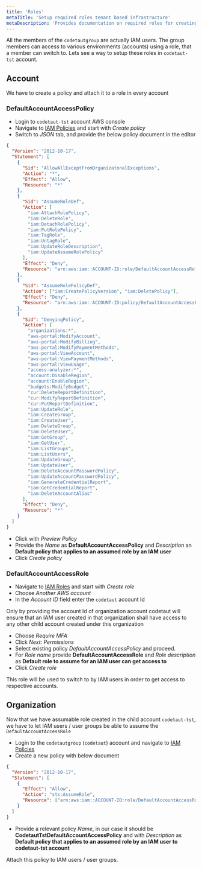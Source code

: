 ```yaml
---
title: 'Roles'
metaTitle: 'Setup required roles tenant based infrastructure'
metaDescription: 'Provides documentation on required roles for creating tenant based infrastructure'
---
```


All the members of the `codetautgroup` are actually IAM users. The group members can access to various
environments (accounts) using a role, that a member can switch to. Lets see a way to setup these roles
in `codetaut-tst` account.

## Account

We have to create a policy and attach it to a role in every account

### DefaultAccountAccessPolicy

- Login to `codetaut-tst` account AWS console
- Navigate to [IAM Policies](https://console.aws.amazon.com/iam/home#/policies) and start with _Create policy_
- Switch to _JSON_ tab, and provide the below policy document in the editor

```json
{
  "Version": "2012-10-17",
  "Statement": [
    {
      "Sid": "AllowAllExceptFromOrganizatonalExceptions",
      "Action": "*",
      "Effect": "Allow",
      "Resource": "*"
    },
    {
      "Sid": "AssumeRoleDef",
      "Action": [
        "iam:AttachRolePolicy",
        "iam:DeleteRole",
        "iam:DetachRolePolicy",
        "iam:PutRolePolicy",
        "iam:TagRole",
        "iam:UntagRole",
        "iam:UpdateRoleDescription",
        "iam:UpdateAssumeRolePolicy"
      ],
      "Effect": "Deny",
      "Resource": "arn:aws:iam::ACCOUNT-ID:role/DefaultAccountAccessRole"
    },
    {
      "Sid": "AssumeRolePolicyDef",
      "Action": ["iam:CreatePolicyVersion", "iam:DeletePolicy"],
      "Effect": "Deny",
      "Resource": "arn:aws:iam::ACCOUNT-ID:policy/DefaultAccountAccessPolicy"
    },
    {
      "Sid": "DenyingPolicy",
      "Action": [
        "organizations:*",
        "aws-portal:ModifyAccount",
        "aws-portal:ModifyBilling",
        "aws-portal:ModifyPaymentMethods",
        "aws-portal:ViewAccount",
        "aws-portal:ViewPaymentMethods",
        "aws-portal:ViewUsage",
        "access-analyzer:*",
        "account:DisableRegion",
        "account:EnableRegion",
        "budgets:ModifyBudget",
        "cur:DeleteReportDefinition",
        "cur:ModifyReportDefinition",
        "cur:PutReportDefinition",
        "iam:UpdateRole",
        "iam:CreateGroup",
        "iam:CreateUser",
        "iam:DeleteGroup",
        "iam:DeleteUser",
        "iam:GetGroup",
        "iam:GetUser",
        "iam:ListGroups",
        "iam:ListUsers",
        "iam:UpdateGroup",
        "iam:UpdateUser",
        "iam:DeleteAccountPasswordPolicy",
        "iam:UpdateAccountPasswordPolicy",
        "iam:GenerateCredentialReport",
        "iam:GetCredentialReport",
        "iam:DeleteAccountAlias"
      ],
      "Effect": "Deny",
      "Resource": "*"
    }
  ]
}
```

- Click with _Preview Policy_
- Provide the _Name_ as **DefaultAccountAccessPolicy** and _Description_ an **Default policy that applies to an assumed role by an IAM user**
- Click _Create policy_

### DefaultAccountAccessRole

- Navigate to [IAM Roles](https://console.aws.amazon.com/iam/home#/roles) and start with _Create role_
- Choose _Another AWS account_
- In the _Account ID_ field enter the `codetaut` account Id

<div className="gutter-top alert alert-primary">
  Only by providing the account Id of organization account codetaut will ensure that an IAM user
  created in that organization shall have access to any other child account created under this
  organization
</div>

- Choose _Require MFA_
- Click _Next: Permissions_
- Select existing policy _DefaultAccountAccessPolicy_ and proceed.
- For _Role name_ provide **DefaultAccountAccessRole** and _Role description_ as **Default role to assume for an IAM user can get access to**
- Click _Create role_

<div className="gutter-top alert alert-primary">
  This role will be used to switch to by IAM users in order to get access to respective accounts.
</div>

## Organization

Now that we have assumable role created in the child account `codetaut-tst`, we have to let IAM users / user groups
be able to assume the `DefaultAccountAccessRole`

- Login to the `codetautgroup` (`codetaut`) account and navigate to [IAM Policies](https://console.aws.amazon.com/iam/home?#/policies)
- Create a new policy with below document

```json
{
  "Version": "2012-10-17",
  "Statement": [
    {
      "Effect": "Allow",
      "Action": "sts:AssumeRole",
      "Resource": ["arn:aws:iam::ACCOUNT-ID:role/DefaultAccountAccessRole"]
    }
  ]
}
```

- Provide a relevant policy _Name_, in our case it should be **CodetautTstDefaultAccountAccessPolicy** and with _Description_ as **Default policy that applies to an assumed role by an IAM user to codetaut-tst account**

<div className="gutter-top alert alert-primary">Attach this policy to IAM users / user groups.</div>

